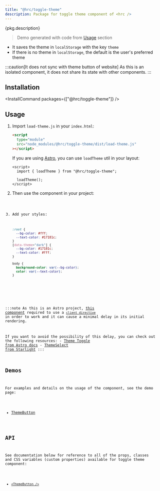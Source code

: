 ```yaml
---
title: "@hrc/toggle-theme"
description: Package for toggle theme component of <hrc />
---
```



<p>{pkg.description}</p>

<Demo>
  <PackageDemo client:only="react" />
</Demo>

> Demo generated with code from [Usage](#usage) section

- It saves the theme in `localStorage` with the key `theme`
- If there is no theme in `localStorage`, the default is the user's preferred
  theme

:::caution[It does not sync with theme button of website]
As this is an isolated component, it does not share its state with other
components.
:::

## Installation

<InstallCommand packages={["@hrc/toggle-theme"]} />

## Usage

<Steps>

1. Import `load-theme.js` in your `index.html`:

   ```html
   <script
     type="module"
     src="node_modules/@hrc/toggle-theme/dist/load-theme.js"
   ></script>
   ```

   If you are using [Astro](https://astro.build/), you can use `loadTheme` util
   in your layout:

   ```astro
   <script>
     import { loadTheme } from "@hrc/toggle-theme";

     loadTheme();
   </script>
   ```

2. Then use the component in your project:

   <Code code={demoCode} lang="jsx" />

3. Add your styles:

   ```css
   :root {
     --bg-color: #fff;
     --text-color: #17181c;
   }
   [data-theme="dark"] {
     --bg-color: #17181c;
     --text-color: #fff;
   }

   body {
     background-color: var(--bg-color);
     color: var(--text-color);
   }
   ```

</Steps>

:::note
  As this is an Astro project, [this component](https://github.com/Hdoc1509/hrc/blob/master/website/src/components/ThemeSelect.astro)
  required to use a [`client directive`](https://docs.astro.build/en/reference/directives-reference/)
  in order to work and it can cause a minimal delay in its initial rendering.

  If you want to avoid the possibility of this delay, you can check out the
  following resources:
    - [Theme Toggle from Astro docs](https://docs.astro.build/en/tutorial/6-islands/2/)
    - [ThemeSelect from Starlight](https://starlight.astro.build/reference/overrides/#themeselect)
:::

## Demos

For examples and details on the usage of the component, see the demo page:

- [ThemeButton](/hrc/components/theme-button)

## API

See documentation below for reference to all of the props, classes and CSS
variables (custom properties) available for toggle theme component:

- [`<ThemeButton />`](/hrc/api/theme-button)
